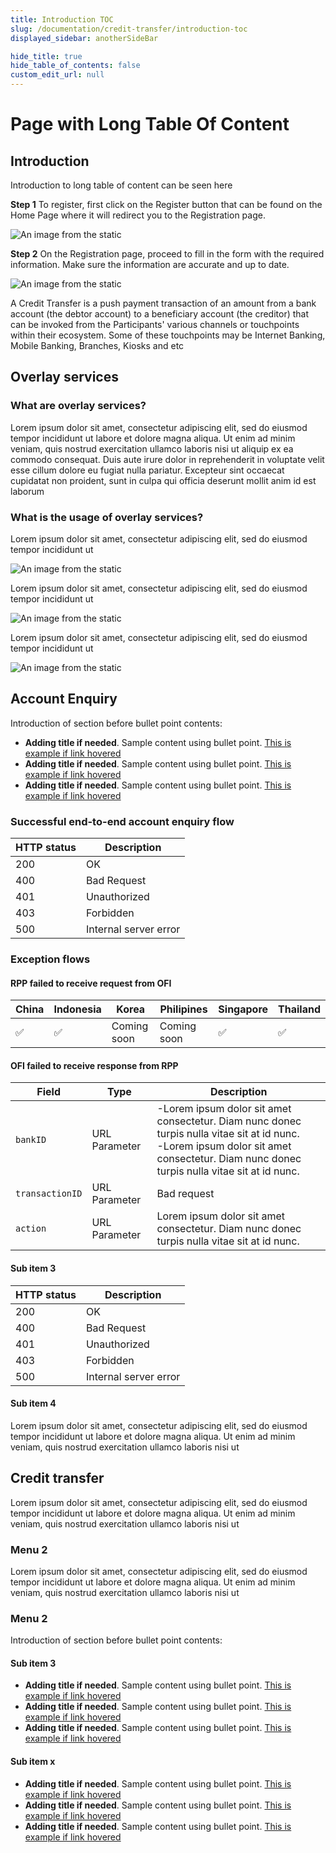 ```yaml
---
title: Introduction TOC 
slug: /documentation/credit-transfer/introduction-toc
displayed_sidebar: anotherSideBar

hide_title: true
hide_table_of_contents: false
custom_edit_url: null
---
```


<Breadcrumbs/>

# Page with Long Table Of Content

## Introduction

Introduction to long table of content can be seen here

**Step 1** To register, first click on the Register button that can be found on the Home Page where it will redirect you to the Registration page.

![An image from the static](/img/example-image.png)

**Step 2** On the Registration page, proceed to fill in the form with the required information. Make sure the information are accurate and up to date.


<div className="w-50-desktop">

  ![An image from the static](/img/example-image.png)

</div>

A Credit Transfer is a push payment transaction of an amount from a bank account (the debtor account) to a beneficiary account (the creditor) that can be invoked from the Participants' various channels or touchpoints within their ecosystem. Some of these touchpoints may be Internet Banking, Mobile Banking, Branches, Kiosks and etc

## Overlay services

### What are overlay services?

Lorem ipsum dolor sit amet, consectetur adipiscing elit, sed do eiusmod tempor incididunt ut labore et dolore magna aliqua. Ut enim ad minim veniam, quis nostrud exercitation ullamco laboris nisi ut aliquip ex ea commodo consequat. Duis aute irure dolor in reprehenderit in voluptate velit esse cillum dolore eu fugiat nulla pariatur. Excepteur sint occaecat cupidatat non proident, sunt in culpa qui officia deserunt mollit anim id est laborum

### What is the usage of overlay services?

Lorem ipsum dolor sit amet, consectetur adipiscing elit, sed do eiusmod tempor incididunt ut

<div className="w-50-desktop">

  ![An image from the static](/img/example-image.png)

</div>

Lorem ipsum dolor sit amet, consectetur adipiscing elit, sed do eiusmod tempor incididunt ut

<div className="w-50-desktop">

  ![An image from the static](/img/example-image.png)

</div>

Lorem ipsum dolor sit amet, consectetur adipiscing elit, sed do eiusmod tempor incididunt ut

<div className="w-50-desktop">

  ![An image from the static](/img/example-image.png)

</div>

## Account Enquiry

Introduction of section before bullet point contents:

- **Adding title if needed**. Sample content using bullet point. <a href="/documentation/fi-server" className="t14sm-t16lg blue-link bold">This is example if link hovered</a>  
- **Adding title if needed**. Sample content using bullet point. <a href="/documentation/fi-server" className="t14sm-t16lg blue-link bold">This is example if link hovered</a>  
- **Adding title if needed**. Sample content using bullet point. <a href="/documentation/fi-server" className="t14sm-t16lg blue-link bold">This is example if link hovered</a> 

### Successful end-to-end account enquiry flow

<div className= "table__wrapper">

| HTTP status   | Description                  |
| ---- | ------------------------------------- |
| 200  | OK                                    |
| 400  | Bad Request                           |
| 401  | Unauthorized                          |
| 403  | Forbidden                             |
| 500  | Internal server error                 |

</div>

### Exception flows

#### RPP failed to receive request from OFI

<div className="table__wrapper">

| China | Indonesia |    Korea    | Philipines  | Singapore | Thailand |
| ----- | --------- | ----------- | ----------- | --------- | -------- |
|   ✅  |    ✅    | Coming soon | Coming soon |     ✅    |    ✅   |

</div>

#### OFI failed to receive response from RPP

<div className= "table__wrapper table__long-text">

| Field          | Type           | Description                 |
| -------        | -------------- | --------------------------- |
| `bankID`       | URL Parameter  | -Lorem ipsum dolor sit amet consectetur. Diam nunc donec turpis nulla vitae sit at id nunc.<br/>-Lorem ipsum dolor sit amet consectetur. Diam nunc donec turpis nulla vitae sit at id nunc. |
| `transactionID`| URL Parameter  | Bad request                 |
| `action`       | URL Parameter  | Lorem ipsum dolor sit amet consectetur. Diam nunc donec turpis nulla vitae sit at id nunc. |

</div>

#### Sub item 3

<div className= "table__wrapper">

| HTTP status   | Description                  |
| ---- | ------------------------------------- |
| 200  | OK                                    |
| 400  | Bad Request                           |
| 401  | Unauthorized                          |
| 403  | Forbidden                             |
| 500  | Internal server error                 |

</div>

#### Sub item 4

Lorem ipsum dolor sit amet, consectetur adipiscing elit, sed do eiusmod tempor incididunt ut labore et dolore magna aliqua. Ut enim ad minim veniam, quis nostrud exercitation ullamco laboris nisi ut

## Credit transfer

Lorem ipsum dolor sit amet, consectetur adipiscing elit, sed do eiusmod tempor incididunt ut labore et dolore magna aliqua. Ut enim ad minim veniam, quis nostrud exercitation ullamco laboris nisi ut

### Menu 2

Lorem ipsum dolor sit amet, consectetur adipiscing elit, sed do eiusmod tempor incididunt ut labore et dolore magna aliqua. Ut enim ad minim veniam, quis nostrud exercitation ullamco laboris nisi ut

### Menu 2

Introduction of section before bullet point contents:

#### Sub item 3

- **Adding title if needed**. Sample content using bullet point. <a href="/documentation/fi-server" className="t14sm-t16lg blue-link bold">This is example if link hovered</a>  
- **Adding title if needed**. Sample content using bullet point. <a href="/documentation/fi-server" className="t14sm-t16lg blue-link bold">This is example if link hovered</a>  
- **Adding title if needed**. Sample content using bullet point. <a href="/documentation/fi-server" className="t14sm-t16lg blue-link bold">This is example if link hovered</a>

#### Sub item x

- **Adding title if needed**. Sample content using bullet point. <a href="/documentation/fi-server" className="t14sm-t16lg blue-link bold">This is example if link hovered</a>  
- **Adding title if needed**. Sample content using bullet point. <a href="/documentation/fi-server" className="t14sm-t16lg blue-link bold">This is example if link hovered</a>  
- **Adding title if needed**. Sample content using bullet point. <a href="/documentation/fi-server" className="t14sm-t16lg blue-link bold">This is example if link hovered</a>